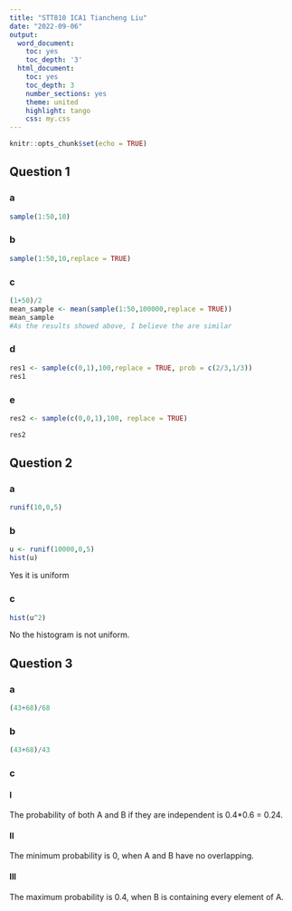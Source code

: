 ---
title: "STT810 ICA1 Tiancheng Liu"
date: "2022-09-06"
output:
  word_document:
    toc: yes
    toc_depth: '3'
  html_document:
    toc: yes
    toc_depth: 3
    number_sections: yes
    theme: united
    highlight: tango
    css: my.css
---

```{r setup, include=FALSE}
knitr::opts_chunk$set(echo = TRUE)
```

## Question 1

### a
```{r}
sample(1:50,10)

```

### b

```{r}
sample(1:50,10,replace = TRUE)
```

### c

```{r}
(1+50)/2
mean_sample <- mean(sample(1:50,100000,replace = TRUE))
mean_sample
#As the results showed above, I believe the are similar
```


### d

```{r}
res1 <- sample(c(0,1),100,replace = TRUE, prob = c(2/3,1/3))
res1
```



### e
```{r}
res2 <- sample(c(0,0,1),100, replace = TRUE)

res2
```


## Question 2

### a

```{r}
runif(10,0,5)
```

### b

```{r}
u <- runif(10000,0,5)
hist(u)
```

Yes it is uniform


### c

```{r}
hist(u^2)
```

No the histogram is not uniform.

## Question 3

### a

```{r}
(43+68)/68
```


### b

```{r}
(43+68)/43
```

### c

#### I
The probability of both A and B if they are independent is 0.4*0.6 = 0.24.

#### II
The minimum probability is 0, when A and B have no overlapping.

#### III
The maximum probability is 0.4, when B is containing every element of A.



